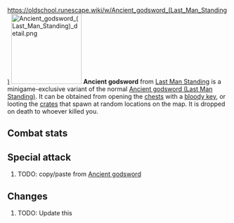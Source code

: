 https://oldschool.runescape.wiki/w/Ancient_godsword_(Last_Man_Standing)
{{Infobox Item
|name = Ancient godsword
|image = [[File:Ancient godsword (Last Man Standing).png]]
|release = [[5 January]] [[2022]]
|update = Last Man Standing Beta and Splashing Restrictions  # TODO: Update this
|members = No
|quest = No
|tradeable = No
|placeholder = No
|equipable = Yes
|stackable = No
|noteable = Yes
|options = Wield, Drop
|examine = A mysterious, heavy sword.
|value = 40
|alchable = No
|weight = 10.0
|id = 27184
}}
[[File:Ancient godsword (Last Man Standing) detail.png|160px|left]]
'''Ancient godsword''' from [[Last Man Standing]] is a minigame-exclusive variant of the normal [[Ancient godsword (Last Man Standing)]]. It can be obtained from opening the [[Chest (Last Man Standing)|chests]] with a [[bloody key]], or looting the [[Crate (Last Man Standing)|crates]] that spawn at random locations on the map. It is dropped on death to whoever killed you.

==Combat stats==
{{Infobox Bonuses
|astab = 0
|aslash = 132
|acrush = 80
|amagic = 0
|arange = 0
|dstab = 0
|dslash = 0
|dcrush = 0
|dmagic = 0
|drange = 0
|str = 132
|rstr = 0
|mdmg = 0
|prayer = 8
|slot = 2h
|speed = 6
|attackrange = 1
|combatstyle = 2h sword
|image = [[File:Ancient godsword (Last Man Standing) equipped male.png|160px]]
|altimage = [[File:Ancient godsword (Last Man Standing) equipped female.png|160px]]
}}

{{CombatStyles|2h sword|speed=6|attackrange=1}}

==Special attack==
# TODO: copy/paste from [[Ancient godsword]]

==Changes==
# TODO: Update this
{{Subject changes header}}
{{Subject changes
|date = 4 August 2016
|update = Last Man Standing
|change = The item was made fully available with the release of Last Man Standing.
}}
{{Subject changes footer}}

{{Last Man Standing In-game Items}}